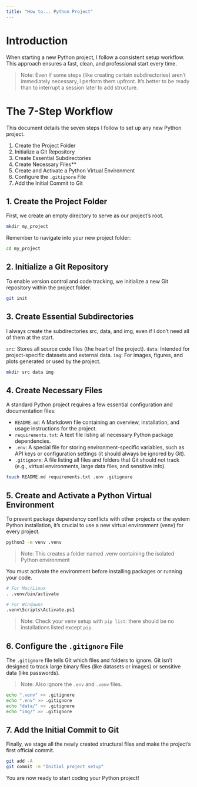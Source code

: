 ```yaml
---
title: "How to... Python Project"
---
```


# Introduction

When starting a new Python project, I follow a consistent setup workflow. This approach ensures a fast, clean, and professional start every time.

> Note: Even if some steps (like creating certain subdirectories) aren't immediately necessary, I perform them upfront. It's better to be ready than to interrupt a session later to add structure.

# The 7-Step Workflow

This document details the seven steps I follow to set up any new Python project.

1.  Create the Project Folder
2.  Initialize a Git Repository
3.  Create Essential Subdirectories
4.  Create Necessary Files**
5.  Create and Activate a Python Virtual Environment
6.  Configure the `.gitignore` File
7.  Add the Initial Commit to Git

## 1. Create the Project Folder

First, we create an empty directory to serve as our project's root.

```bash
mkdir my_project
```

Remember to navigate into your new project folder:

```bash
cd my_project
```

## 2. Initialize a Git Repository

To enable version control and code tracking, we initialize a new Git repository within the project folder.

```bash
git init
```

## 3. Create Essential Subdirectories

I always create the subdirectories src, data, and img, even if I don't need all of them at the start.

`src`: Stores all source code files (the heart of the project).
`data`:	Intended for project-specific datasets and external data.
`img`: For images, figures, and plots generated or used by the project.

```bash
mkdir src data img
```

## 4. Create Necessary Files

A standard Python project requires a few essential configuration and documentation files:

- `README.md`: A Markdown file containing an overview, installation, and usage instructions for the project.
- `requirements.txt`: A text file listing all necessary Python package dependencies.
- `.env`: A special file for storing environment-specific variables, such as API keys or configuration settings (it should always be ignored by Git).
- `.gitignore`: A file listing all files and folders that Git should not track (e.g., virtual environments, large data files, and sensitive info).

```bash
touch README.md requirements.txt .env .gitignore
```

## 5. Create and Activate a Python Virtual Environment

To prevent package dependency conflicts with other projects or the system Python installation, it's crucial to use a new virtual environment (venv) for every project.

```bash
python3 -m venv .venv
```

> Note: This creates a folder named .venv containing the isolated Python environment

You must activate the environment before installing packages or running your code.

```bash
# For Mac/Linux
. .venv/bin/activate

# For Windowns
.venv\Scripts\Activate.ps1
```

> Note: Check your venv setup with `pip list`: there should be no installations listed except `pip`.

## 6. Configure the `.gitignore` File

The `.gitignore` file tells Git which files and folders to ignore. Git isn't designed to track large binary files (like datasets or images) or sensitive data (like passwords).

> Note: Also ignore the `.env` and `.venv` files.

```bash
echo ".venv" >> .gitignore
echo ".env" >> .gitignore
echo "data/" >> .gitignore
echo "img/" >> .gitignore
```

## 7. Add the Initial Commit to Git

Finally, we stage all the newly created structural files and make the project's first official commit.

```bash
git add -A
git commit -m "Initial project setup"
```

You are now ready to start coding your Python project!
